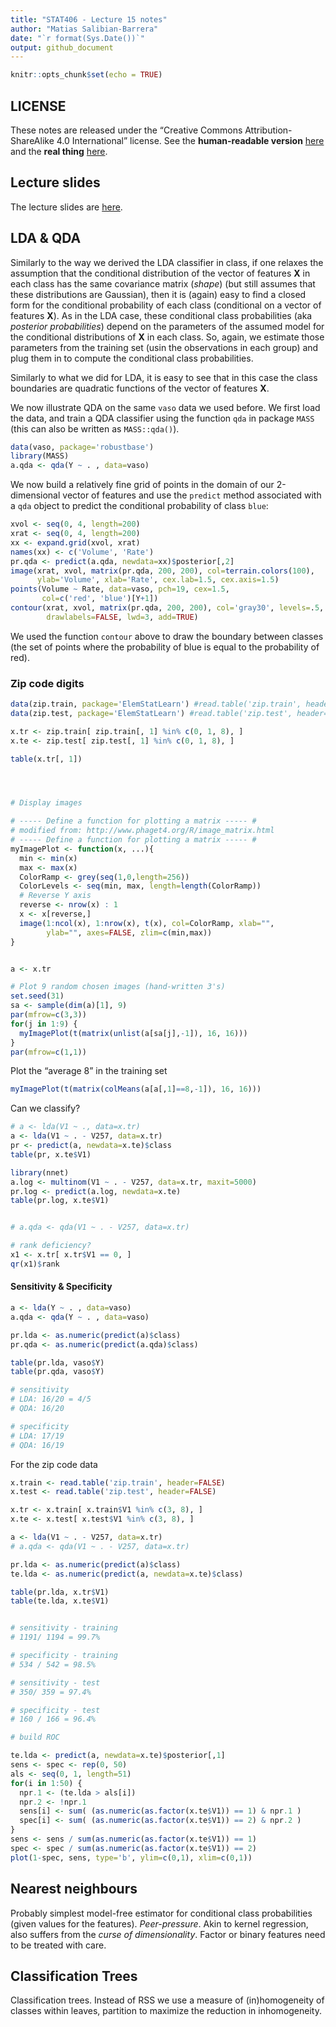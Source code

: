 ```yaml
---
title: "STAT406 - Lecture 15 notes"
author: "Matias Salibian-Barrera"
date: "`r format(Sys.Date())`"
output: github_document
---
```


```r
knitr::opts_chunk$set(echo = TRUE)
```

## LICENSE
These notes are released under the 
"Creative Commons Attribution-ShareAlike 4.0 International" license. 
See the **human-readable version** [here](https://creativecommons.org/licenses/by-sa/4.0/)
and the **real thing** [here](https://creativecommons.org/licenses/by-sa/4.0/legalcode). 

## Lecture slides

The lecture slides are [here](STAT406-17-lecture-15.pdf).


## LDA & QDA

Similarly to the way we derived the LDA classifier in class, if one relaxes the assumption
that the conditional distribution of the vector of features **X** in each class has
the same covariance matrix (*shape*) (but still assumes that these distributions are
Gaussian), then it is (again) easy to find a closed form for the conditional probability
of each class (conditional on a vector of features **X**). As in the LDA case,
these conditional class probabilities (aka *posterior probabilities*) depend on the
parameters of the assumed model for the conditional distributions of **X** in each 
class. So, again, we estimate those parameters from the training set (usin the observations
in each group) and plug them in to compute the conditional class probabilities. 

Similarly to what we did for LDA, it is easy to see that in this case the class
boundaries are quadratic functions of the vector of features **X**. 

We now illustrate QDA on the same `vaso` data we used before. We first load the 
data, and train a QDA classifier using the function `qda` in package `MASS`
(this can also be written as `MASS::qda()`). 
```r
data(vaso, package='robustbase')
library(MASS)
a.qda <- qda(Y ~ . , data=vaso)
```
We now build a relatively fine grid of points in the domain of our
2-dimensional vector of features and use the `predict` method
associated with a `qda` object to predict the conditional probability of
class `blue`:
```r
xvol <- seq(0, 4, length=200)
xrat <- seq(0, 4, length=200)
xx <- expand.grid(xvol, xrat)
names(xx) <- c('Volume', 'Rate')
pr.qda <- predict(a.qda, newdata=xx)$posterior[,2]
image(xrat, xvol, matrix(pr.qda, 200, 200), col=terrain.colors(100),
      ylab='Volume', xlab='Rate', cex.lab=1.5, cex.axis=1.5)
points(Volume ~ Rate, data=vaso, pch=19, cex=1.5, 
       col=c('red', 'blue')[Y+1])
contour(xrat, xvol, matrix(pr.qda, 200, 200), col='gray30', levels=.5, 
        drawlabels=FALSE, lwd=3, add=TRUE)
```
We used the function `contour` above to draw the boundary between
classes (the set of points where the probability of blue is equal to
the probability of red). 

### Zip code digits

```r
data(zip.train, package='ElemStatLearn') #read.table('zip.train', header=FALSE)
data(zip.test, package='ElemStatLearn') #read.table('zip.test', header=FALSE)

x.tr <- zip.train[ zip.train[, 1] %in% c(0, 1, 8), ]
x.te <- zip.test[ zip.test[, 1] %in% c(0, 1, 8), ]

table(x.tr[, 1])




# Display images

# ----- Define a function for plotting a matrix ----- #
# modified from: http://www.phaget4.org/R/image_matrix.html
# ----- Define a function for plotting a matrix ----- #
myImagePlot <- function(x, ...){
  min <- min(x)
  max <- max(x)
  ColorRamp <- grey(seq(1,0,length=256))
  ColorLevels <- seq(min, max, length=length(ColorRamp))
  # Reverse Y axis
  reverse <- nrow(x) : 1
  x <- x[reverse,]
  image(1:ncol(x), 1:nrow(x), t(x), col=ColorRamp, xlab="",
        ylab="", axes=FALSE, zlim=c(min,max))
}


a <- x.tr

# Plot 9 random chosen images (hand-written 3's)
set.seed(31)
sa <- sample(dim(a)[1], 9)
par(mfrow=c(3,3))
for(j in 1:9) {
  myImagePlot(t(matrix(unlist(a[sa[j],-1]), 16, 16)))
}
par(mfrow=c(1,1))
```

Plot the "average 8" in the training set


```r
myImagePlot(t(matrix(colMeans(a[a[,1]==8,-1]), 16, 16)))
```

Can we classify?

```r
# a <- lda(V1 ~ ., data=x.tr)
a <- lda(V1 ~ . - V257, data=x.tr)
pr <- predict(a, newdata=x.te)$class
table(pr, x.te$V1)

library(nnet)
a.log <- multinom(V1 ~ . - V257, data=x.tr, maxit=5000)
pr.log <- predict(a.log, newdata=x.te)
table(pr.log, x.te$V1)


# a.qda <- qda(V1 ~ . - V257, data=x.tr)

# rank deficiency?
x1 <- x.tr[ x.tr$V1 == 0, ]
qr(x1)$rank
```

#### Sensitivity & Specificity

```r
a <- lda(Y ~ . , data=vaso)
a.qda <- qda(Y ~ . , data=vaso)

pr.lda <- as.numeric(predict(a)$class)
pr.qda <- as.numeric(predict(a.qda)$class)

table(pr.lda, vaso$Y)
table(pr.qda, vaso$Y)

# sensitivity 
# LDA: 16/20 = 4/5
# QDA: 16/20 

# specificity
# LDA: 17/19
# QDA: 16/19
```

For the zip code data

```r
x.train <- read.table('zip.train', header=FALSE)
x.test <- read.table('zip.test', header=FALSE)

x.tr <- x.train[ x.train$V1 %in% c(3, 8), ]
x.te <- x.test[ x.test$V1 %in% c(3, 8), ]

a <- lda(V1 ~ . - V257, data=x.tr)
# a.qda <- qda(V1 ~ . - V257, data=x.tr)

pr.lda <- as.numeric(predict(a)$class)
te.lda <- as.numeric(predict(a, newdata=x.te)$class)

table(pr.lda, x.tr$V1)
table(te.lda, x.te$V1)


# sensitivity - training
# 1191/ 1194 = 99.7%

# specificity - training
# 534 / 542 = 98.5%

# sensitivity - test
# 350/ 359 = 97.4%

# specificity - test
# 160 / 166 = 96.4%

# build ROC

te.lda <- predict(a, newdata=x.te)$posterior[,1]
sens <- spec <- rep(0, 50)
als <- seq(0, 1, length=51)
for(i in 1:50) {
  npr.1 <- (te.lda > als[i])
  npr.2 <- !npr.1
  sens[i] <- sum( (as.numeric(as.factor(x.te$V1)) == 1) & npr.1 )
  spec[i] <- sum( (as.numeric(as.factor(x.te$V1)) == 2) & npr.2 )
}
sens <- sens / sum(as.numeric(as.factor(x.te$V1)) == 1)
spec <- spec / sum(as.numeric(as.factor(x.te$V1)) == 2)
plot(1-spec, sens, type='b', ylim=c(0,1), xlim=c(0,1))
```


<!-- x.tr <- x.train[ x.train$V1 %in% c(9, 6), ] -->
<!-- x.te <- x.test[ x.test$V1 %in% c(9, 6), ] -->
<!-- x.tr$V1 <- as.factor(x.tr$V1) -->
<!-- x.te$V1 <- as.factor(x.te$V1) -->

<!-- a <- glm(Y ~ ., data=vaso, family=binomial) -->
<!-- te.glm <- predict(a, type='response') -->
<!-- plot(te.glm) -->
<!-- sens <- spec <- rep(0, 500) -->
<!-- als <- seq(0, 1, length=501) -->
<!-- for(i in 1:500) { -->
<!--   npr.1 <- (te.glm > als[i]) -->
<!--   npr.2 <- !npr.1 -->
<!--   sens[i] <- sum( (vaso$Y == 0) & npr.2 ) -->
<!--   spec[i] <- sum( (vaso$Y == 1) & npr.1 ) -->
<!-- } -->
<!-- sens <- sens / sum( vaso$Y == 0 ) # red -->
<!-- spec <- spec / sum( vaso$Y == 1 ) # blue -->
<!-- pdf(file='vaso-roc.pdf', bg='transparent') -->
<!-- plot(1-spec, sens, type='l', ylim=c(0,1), xlim=c(0,1), -->
<!--      lwd=4, col='gray30', xlab='1-Specificity',  -->
<!--      ylab='Sensitivity', cex.lab=1.5, cex.axis=1.5) -->
<!-- dev.off() -->

<!-- xvol <- seq(0, 4, length=200) -->
<!-- xrat <- seq(0, 4, length=200) -->
<!-- xx <- expand.grid(xvol, xrat) -->
<!-- names(xx) <- c('Volume', 'Rate') -->
<!-- a <- glm(Y ~ ., data=vaso, family=binomial) -->
<!-- pr.glm <- predict(a, newdata=xx, type='response') -->
<!-- beta <- coef(a) -->
<!-- als <- c(.5, 1, 5, 9.5)/10 -->
<!-- rr <- seq(0,4, length=10) -->
<!-- for(j in 1:4) { -->
<!--   pdf(file=paste('vaso-sens-spec-',als[j]*100,'.pdf',sep=''),  -->
<!--       bg='transparent') -->
<!--   image(xrat, xvol, matrix(pr.glm, 200, 200), col=terrain.colors(100), -->
<!--         ylab='Volume', xlab='Rate', cex.lab=1.5, cex.axis=1.5) -->
<!--   points(Volume ~ Rate, data=vaso, pch=19, cex=1.5,  -->
<!--          col=c('red', 'blue')[Y+1]) -->
<!--   #   plot(Volume ~ Rate, data=vaso, pch=19, cex=1.5,  -->
<!--   #        col=c('red', 'blue')[Y+1], xlim=c(0, 4), ylim=c(0,4), -->
<!--   #        cex.lab=1.5, cex.axis=1.5) -->
<!--   c0 <- log(als[j]/(1-als[j])) -->
<!--   vv <- (c0 - beta[1] - beta[2]*rr)/beta[3] -->
<!--   lines(vv~rr, lwd=6, col='gray40') -->
<!--   dev.off() -->
<!-- } -->





## Nearest neighbours

Probably simplest model-free estimator for conditional class probabilities (given 
values for the features). *Peer-pressure*. Akin to kernel regression, also suffers
from the *curse of dimensionality*. Factor or binary features need to be treated with
care.

<!-- # Nearest neighbours -->

<!-- library(class) -->

<!-- data(vaso, package='robustbase') -->
<!-- plot(Volume ~ Rate, data=vaso, pch=19, cex=1.5,  -->
<!--      col=c('red', 'blue')[Y+1], xlim=c(0, 4), ylim=c(0,4)) -->
<!-- x1 <- seq(0, 4, length=200) -->
<!-- x2 <- seq(0, 4, length=200) -->
<!-- xx <- expand.grid(x1, x2) -->
<!-- u1 <- knn(train=vaso[, c(2, 1)], cl=vaso[,3], test=xx, k=1) -->
<!-- # names(vaso) = [1] "Volume" "Rate"   "Y"  -->
<!-- # but we plot "Volume" on the y-axis -->
<!-- u1 <- as.numeric(u1) -->
<!-- image(x1, x2, matrix(u1, 200, 200), col=terrain.colors(100), -->
<!--       ylab='Volume', xlab='Rate', main='1-NN') -->
<!-- points(Volume ~ Rate, data=vaso, pch=19, cex=1.5,  -->
<!--        col=c('red', 'blue')[Y+1]) -->

<!-- pdf('vaso-1nn.pdf', bg='transparent') -->
<!-- image(x1, x2, matrix(u1, 200, 200), col=terrain.colors(100), -->
<!--       ylab='Volume', xlab='Rate') -->
<!-- points(Volume ~ Rate, data=vaso, pch=19, cex=1.5,  -->
<!--        col=c('red', 'blue')[Y+1]) -->
<!-- dev.off() -->

<!-- u5 <- as.numeric(knn(train=vaso[, c(2, 1)], cl=vaso[,3], test=xx, k=5)) -->
<!-- image(x1, x2, matrix(u5, 200, 200), col=terrain.colors(100), -->
<!--       ylab='Volume', xlab='Rate', main='5-NN') -->
<!-- points(Volume ~ Rate, data=vaso, pch=19, cex=1.5,  -->
<!--        col=c('red', 'blue')[Y+1]) -->


<!-- pdf('vaso-5nn-pred.pdf', bg='transparent') -->
<!-- image(x1, x2, matrix(u5, 200, 200), col=terrain.colors(100), -->
<!--       ylab='Volume', xlab='Rate') -->
<!-- points(Volume ~ Rate, data=vaso, pch=19, cex=1.5,  -->
<!--        col=c('red', 'blue')[Y+1]) -->
<!-- dev.off() -->

<!-- u5 <- attr(knn(train=vaso[, c(2, 1)], cl=vaso[,3], test=xx, k=5, prob=TRUE),  -->
<!--            'prob') -->
<!-- image(x1, x2, matrix(u5, 200, 200), col=terrain.colors(100), -->
<!--       ylab='Volume', xlab='Rate', main='5-NN') -->
<!-- points(Volume ~ Rate, data=vaso, pch=19, cex=1.5,  -->
<!--        col=c('red', 'blue')[Y+1]) -->

<!-- pdf('vaso-5nn-votes.pdf', bg='transparent') -->
<!-- image(x1, x2, matrix(u5, 200, 200), col=terrain.colors(100), -->
<!--       ylab='Volume', xlab='Rate') -->
<!-- points(Volume ~ Rate, data=vaso, pch=19, cex=1.5,  -->
<!--        col=c('red', 'blue')[Y+1]) -->
<!-- dev.off() -->


<!-- u10 <- attr(knn(train=vaso[, c(2, 1)], cl=vaso[,3], test=xx, k=10, prob=TRUE),  -->
<!--             'prob') -->
<!-- pdf('vaso-10nn-votes.pdf', bg='transparent') -->
<!-- image(x1, x2, matrix(u10, 200, 200), col=terrain.colors(100), -->
<!--       ylab='Volume', xlab='Rate') -->
<!-- points(Volume ~ Rate, data=vaso, pch=19, cex=1.5,  -->
<!--        col=c('red', 'blue')[Y+1]) -->
<!-- dev.off() -->

<!-- u10 <- as.numeric(knn(train=vaso[, c(2, 1)], cl=vaso[,3], test=xx, k=10)) -->
<!-- pdf('vaso-10nn-pred.pdf', bg='transparent') -->
<!-- image(x1, x2, matrix(u10, 200, 200), col=terrain.colors(100), -->
<!--       ylab='Volume', xlab='Rate') -->
<!-- points(Volume ~ Rate, data=vaso, pch=19, cex=1.5,  -->
<!--        col=c('red', 'blue')[Y+1]) -->
<!-- dev.off() -->


<!-- # zip code data -->

<!-- x.tr <- x.train[ x.train$V1 %in% c(0, 1, 8), ] -->
<!-- x.te <- x.test[ x.test$V1 %in% c(0, 1, 8), ] -->

<!-- u1 <- knn(train=x.tr[,-1], cl=x.tr[,1], test=x.te[, -1], k=1) -->
<!-- table(u1, x.te$V1) -->
<!-- mean( u1 != x.te$V1 ) -->

<!-- u5 <- knn(train=x.tr[,-1], cl=x.tr[,1], test=x.te[, -1], k=5) -->
<!-- table(u5, x.te$V1) -->
<!-- mean( u5 != x.te$V1 ) -->

<!-- u10 <- knn(train=x.tr[,-1], cl=x.tr[,1], test=x.te[, -1], k=10) -->
<!-- table(u10, x.te$V1) -->
<!-- mean( u10 != x.te$V1 ) -->

<!-- u50 <- knn(train=x.tr[,-1], cl=x.tr[,1], test=x.te[, -1], k=50) -->
<!-- table(u50, x.te$V1) -->
<!-- mean( u50 != x.te$V1 ) -->

<!-- # x0 <- rbind(as.matrix(vaso[,-3]), c(0.75, 1.4)) -->
<!-- # dd <- dist(x0) -->
<!-- #  -->
<!-- # # n <- attr(do, "Size"), then for i < j <= n,  -->
<!-- # # the dissimilarity between (row) i and j is  -->
<!-- # # do[n*(i-1) - i*(i-1)/2 + j-i] -->
<!-- # n <- attr(dd, "Size") -->
<!-- # ii <- 1:(n-1) -->
<!-- # closest <- which.min(dd[n*(ii-1)-ii*(ii-1)/2+n-ii]) -->
<!-- #  -->
<!-- # points(vaso[closest, 1], vaso[closest,2], pch=19, col='gray', cex=1.5) -->








<!-- #### END ############### -->
<!-- #### END ############### -->
<!-- #### END ############### -->
<!-- #### END ############### -->



## Classification Trees

Classification trees. Instead of RSS we use a measure of (in)homogeneity of classes
within leaves, partition to maximize the reduction in inhomogeneity.  

